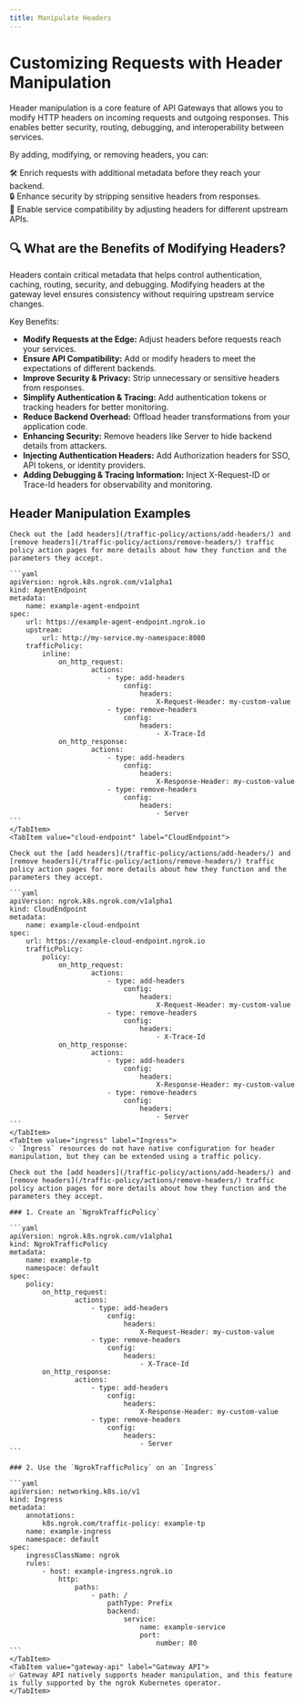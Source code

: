 ```yaml
---
title: Manipulate Headers
---
```



# Customizing Requests with Header Manipulation

Header manipulation is a core feature of API Gateways that allows you to modify HTTP headers on incoming requests and outgoing responses.
This enables better security, routing, debugging, and interoperability between services.

By adding, modifying, or removing headers, you can:

🛠 Enrich requests with additional metadata before they reach your backend. <br />
🔒 Enhance security by stripping sensitive headers from responses. <br />
🚀 Enable service compatibility by adjusting headers for different upstream APIs. <br />


## 🔍 What are the Benefits of Modifying Headers?

Headers contain critical metadata that helps control authentication, caching, routing, security, and debugging.
Modifying headers at the gateway level ensures consistency without requiring upstream service changes.

Key Benefits:

- **Modify Requests at the Edge:** Adjust headers before requests reach your services.
- **Ensure API Compatibility:** Add or modify headers to meet the expectations of different backends.
- **Improve Security & Privacy:** Strip unnecessary or sensitive headers from responses.
- **Simplify Authentication & Tracing:** Add authentication tokens or tracking headers for better monitoring.
- **Reduce Backend Overhead:** Offload header transformations from your application code.
- **Enhancing Security:** Remove headers like Server to hide backend details from attackers.
- **Injecting Authentication Headers:** Add Authorization headers for SSO, API tokens, or identity providers.
- **Adding Debugging & Tracing Information:** Inject X-Request-ID or Trace-Id headers for observability and monitoring.

## Header Manipulation Examples

<Tabs groupId="kind" queryString="kind">
	<TabItem value="agent-endpoint" label="AgentEndpoint" default>

	Check out the [add headers](/traffic-policy/actions/add-headers/) and [remove headers](/traffic-policy/actions/remove-headers/) traffic policy action pages for more details about how they function and the parameters they accept.

	```yaml
	apiVersion: ngrok.k8s.ngrok.com/v1alpha1
	kind: AgentEndpoint
	metadata:
		name: example-agent-endpoint
	spec:
		url: https://example-agent-endpoint.ngrok.io
		upstream:
			url: http://my-service.my-namespace:8080
		trafficPolicy:
			inline:
				on_http_request:
						actions:
							- type: add-headers
								config:
									headers:
										X-Request-Header: my-custom-value
							- type: remove-headers
								config:
									headers:
										- X-Trace-Id
				on_http_response:
						actions:
							- type: add-headers
								config:
									headers:
										X-Response-Header: my-custom-value
							- type: remove-headers
								config:
									headers:
										- Server
	```
	</TabItem>
	<TabItem value="cloud-endpoint" label="CloudEndpoint">

	Check out the [add headers](/traffic-policy/actions/add-headers/) and [remove headers](/traffic-policy/actions/remove-headers/) traffic policy action pages for more details about how they function and the parameters they accept.

	```yaml
	apiVersion: ngrok.k8s.ngrok.com/v1alpha1
	kind: CloudEndpoint
	metadata:
		name: example-cloud-endpoint
	spec:
		url: https://example-cloud-endpoint.ngrok.io
		trafficPolicy:
			policy:
				on_http_request:
						actions:
							- type: add-headers
								config:
									headers:
										X-Request-Header: my-custom-value
							- type: remove-headers
								config:
									headers:
										- X-Trace-Id
				on_http_response:
						actions:
							- type: add-headers
								config:
									headers:
										X-Response-Header: my-custom-value
							- type: remove-headers
								config:
									headers:
										- Server
	```
	</TabItem>
	<TabItem value="ingress" label="Ingress">
	💡 `Ingress` resources do not have native configuration for header manipulation, but they can be extended using a traffic policy.

	Check out the [add headers](/traffic-policy/actions/add-headers/) and [remove headers](/traffic-policy/actions/remove-headers/) traffic policy action pages for more details about how they function and the parameters they accept.

	### 1. Create an `NgrokTrafficPolicy`

	```yaml
	apiVersion: ngrok.k8s.ngrok.com/v1alpha1
	kind: NgrokTrafficPolicy
	metadata:
		name: example-tp
		namespace: default
	spec:
		policy:
			on_http_request:
					actions:
						- type: add-headers
							config:
								headers:
									X-Request-Header: my-custom-value
						- type: remove-headers
							config:
								headers:
									- X-Trace-Id
			on_http_response:
					actions:
						- type: add-headers
							config:
								headers:
									X-Response-Header: my-custom-value
						- type: remove-headers
							config:
								headers:
									- Server
	```

	### 2. Use the `NgrokTrafficPolicy` on an `Ingress`

	```yaml
	apiVersion: networking.k8s.io/v1
	kind: Ingress
	metadata:
		annotations:
			k8s.ngrok.com/traffic-policy: example-tp
		name: example-ingress
		namespace: default
	spec:
		ingressClassName: ngrok
		rules:
			- host: example-ingress.ngrok.io
				http:
					paths:
						- path: /
							pathType: Prefix
							backend:
								service:
									name: example-service
									port:
										number: 80
	```
	</TabItem>
	<TabItem value="gateway-api" label="Gateway API">
	✅ Gateway API natively supports header manipulation, and this feature is fully supported by the ngrok Kubernetes operator.
	</TabItem>
</Tabs>
